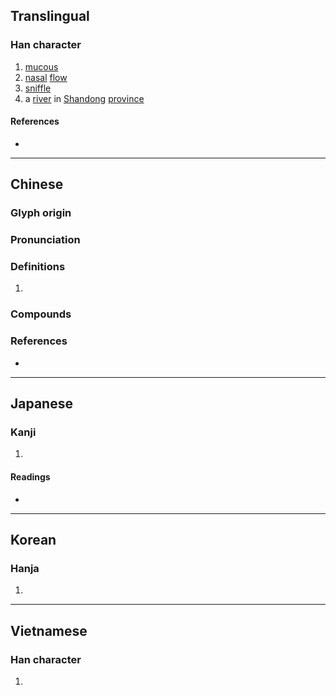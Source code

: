 {{character info/new}}
==Translingual==

===Han character===
{{Han char|rn=85|rad=水|as=05|sn=8|four=36100|canj=EWC|ids=⿰氵四}}

# [[mucous]]
# [[nasal]] [[flow]]
# [[sniffle]]
# a [[river]] in [[Shandong]] [[province]]

====References====
* {{Han ref|kx=0616.170|dkj=17294|dj=1011.010|hdz=31587.030|uh=6CD7|ud=27863|bh=AA72|bd=43634}}

----

==Chinese==
{{zh-forms}}

===Glyph origin===
{{Han etym}}

===Pronunciation===
{{zh-pron
|m=sì
|c=si3,sei3
|mc=y
|oc=y
|cat=
}}

===Definitions===
{{zh-hanzi}}

# {{rfdef|zh}}

===Compounds===
{{zh-der|悲泗淋漓|感激涕泗|嵊泗列島|楊泗將軍|涕泗交頤|涕泗|涕泗縱橫|泗州戲|楊泗菩薩|泗水|涕泗交流|涕泗滂沱|涕泗橫流|涕泗交下}}

===References===
* {{R:yue:mfccd}}

----

==Japanese==

===Kanji===
{{ja-kanji|grade=|rs=水05}}

# {{defn|lang=ja|sort=水05}}

====Readings====
* {{ja-readings|on=[[し]] (shi)|kun=[[はなじる]] (hanajiru)}}

----

==Korean==

===Hanja===
{{ko-hanja|hangeul=사|eumhun=|rv=sa|mr=sa|y=sa}}

# {{defn|lang=ko|sort=水05}}

----

==Vietnamese==

===Han character===
{{vi-readings|rs=水05| hanviet = tứa}}

# {{defn|lang=vi|sort=水05}}